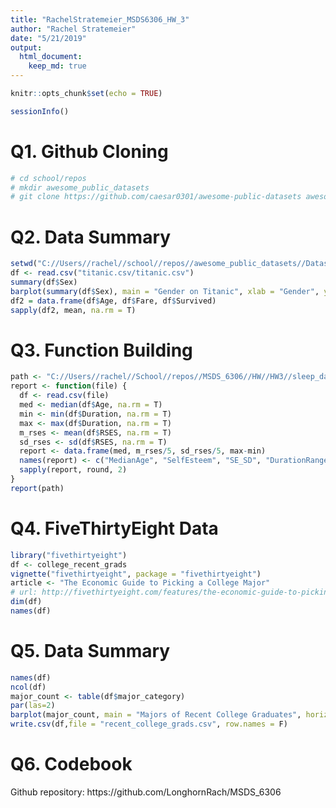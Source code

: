 ```yaml
---
title: "RachelStratemeier_MSDS6306_HW_3"
author: "Rachel Stratemeier"
date: "5/21/2019"
output: 
  html_document:
    keep_md: true
---
```


```r
knitr::opts_chunk$set(echo = TRUE)
```
```r
sessionInfo()
```


# Q1. Github Cloning
```bash
# cd school/repos
# mkdir awesome_public_datasets
# git clone https://github.com/caesar0301/awesome-public-datasets awesome_public_datasets/
```

# Q2. Data Summary

```r
setwd("C://Users//rachel//school//repos//awesome_public_datasets//Datasets")
df <- read.csv("titanic.csv/titanic.csv")
summary(df$Sex)
barplot(summary(df$Sex), main = "Gender on Titanic", xlab = "Gender", ylab = "Count", ylim = c(0,700))
df2 = data.frame(df$Age, df$Fare, df$Survived)
sapply(df2, mean, na.rm = T)
```

# Q3. Function Building
```r
path <- "C://Users//rachel//School//repos//MSDS_6306//HW//HW3//sleep_data_01.csv"
report <- function(file) {
  df <- read.csv(file)
  med <- median(df$Age, na.rm = T)
  min <- min(df$Duration, na.rm = T)
  max <- max(df$Duration, na.rm = T)
  m_rses <- mean(df$RSES, na.rm = T)
  sd_rses <- sd(df$RSES, na.rm = T)
  report <- data.frame(med, m_rses/5, sd_rses/5, max-min)
  names(report) <- c("MedianAge", "SelfEsteem", "SE_SD", "DurationRange")
  sapply(report, round, 2)
}
report(path)
```

# Q4. FiveThirtyEight Data
```r
library("fivethirtyeight")
df <- college_recent_grads
vignette("fivethirtyeight", package = "fivethirtyeight")
article <- "The Economic Guide to Picking a College Major"
# url: http://fivethirtyeight.com/features/the-economic-guide-to-picking-a-college-major/
dim(df)
names(df)
```

# Q5. Data Summary
```r
names(df)
ncol(df)
major_count <- table(df$major_category)
par(las=2)
barplot(major_count, main = "Majors of Recent College Graduates", horiz = T, ylab = "Majors", xlab = "Frequency", col = "blue")
write.csv(df,file = "recent_college_grads.csv", row.names = F)
```

# Q6. Codebook
Github repository: https://github.com/LonghornRach/MSDS_6306
